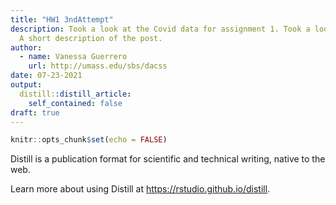 ```yaml
---
title: "HW1 3ndAttempt"
description: Took a look at the Covid data for assignment 1. Took a look at how participants by gender their age. Will come back to review how to group them by age and take a closer look at how their level of trust towards the govertment by age and gender. 
  A short description of the post.
author:
  - name: Vanessa Guerrero
    url: http://umass.edu/sbs/dacss
date: 07-23-2021
output:
  distill::distill_article:
    self_contained: false
draft: true
---
```



```r
knitr::opts_chunk$set(echo = FALSE)
```

Distill is a publication format for scientific and technical writing, native to the web.

Learn more about using Distill at <https://rstudio.github.io/distill>.



